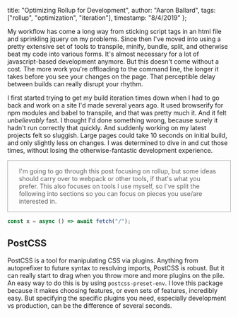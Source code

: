   title: "Optimizing Rollup for Development",
  author: "Aaron Ballard",
  tags: ["rollup", "optimization", "iteration"],
  timestamp: "8/4/2019"
};

My workflow has come a long way from sticking script tags in an html file and sprinkling jquery on my problems. Since then I've moved into using a pretty extensive set of tools to transpile, minify, bundle, split, and otherwise beat my code into various forms. It's almost necessary for a lot of javascript-based development anymore. But this doesn't come without a cost. The more work you're offloading to the command line, the longer it takes before you see your changes on the page. That perceptible delay between builds can really disrupt your rhythm.

I first started trying to get my build iteration times down when I had to go back and work on a site I'd made several years ago. It used browserify for npm modules and babel to transpile, and that was pretty much it. And it felt _unbelievably_ fast. I thought I'd done something wrong, because surely it hadn't run correctly that quickly. And suddenly working on my latest projects felt so sluggish. Large pages could take 10 seconds on initial build, and only slightly less on changes. I was determined to dive in and cut those times, without losing the otherwise-fantastic development experience.

<blockquote style="width: 90%; margin: 0; padding: 3% 5%; border: 1px solid #a5a5a5">
I'm going to go through this post focusing on rollup, but some ideas should carry over to webpack or other tools, if that's what you prefer. This also focuses on tools I use myself, so I've split the following into sections so you can focus on pieces you use/are interested in.
</blockquote>

```js
const x = async () => await fetch("/");
```

## PostCSS

PostCSS is a tool for manipulating CSS via plugins. Anything from autoprefixer to future syntax to resolving imports, PostCSS is robust. But it can really start to drag when you throw more and more plugins on the pile. An easy way to do this is by using `postcss-preset-env`. I love this package because it makes choosing features, or even sets of features, incredibly easy. But specifying the specific plugins you need, especially development vs production, can be the difference of several seconds.

